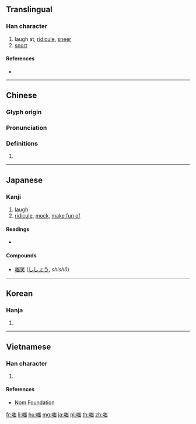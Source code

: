 ==Translingual==

===Han character===
{{Han char|rn=30|rad=口|as=10|sn=13|four=62036|canj=RUMI|ids=⿰口蚩}}

# laugh at, [[ridicule]], [[sneer]]
# [[snort]]

====References====
* {{Han ref|kx=0203.330|dkj=04110|dj=0426.110|hdz=10671.170|uh=55E4|ud=21988|bh=B6E1|bd=46817}}

----

==Chinese==
{{zh-forms}}

===Glyph origin===
{{Han etym}}

===Pronunciation===
{{zh-pron
|m=chī
|c=ci1
|h=pfs=
|md=
|mn=chhi
|w=
|mc=y
|oc=y
|cat=
}}

===Definitions===
{{zh-hanzi}}

# {{rfdef|lang=zh}}

----

==Japanese==

===Kanji===
{{ja-kanji|grade=|rs=口10}}

# [[laugh]]
# [[ridicule]], [[mock]], [[make fun of]]

====Readings====
* {{ja-readings|on=[[し]] (shi)|kun=[[わらう]] (warau)}}

====Compounds====
* [[嗤笑]] ([[ししょう]], ''shishō'')

----

==Korean==

===Hanja===
{{ko-hanja|hangeul=치|rv=chi|mr=ch'i}}

# {{defn|lang=ko|sort=口10}}

----

==Vietnamese==

===Han character===
{{vi-hantu|[[si]], [[suy]], [[xỉ]]|rs=口10}}

# {{defn|lang=vi|sort=口10}}

====References====
* [http://nomfoundation.org/common/nom_details.php?codepoint=55e4 Nom Foundation]

[[fr:嗤]]
[[li:嗤]]
[[hu:嗤]]
[[mg:嗤]]
[[ja:嗤]]
[[pl:嗤]]
[[th:嗤]]
[[zh:嗤]]